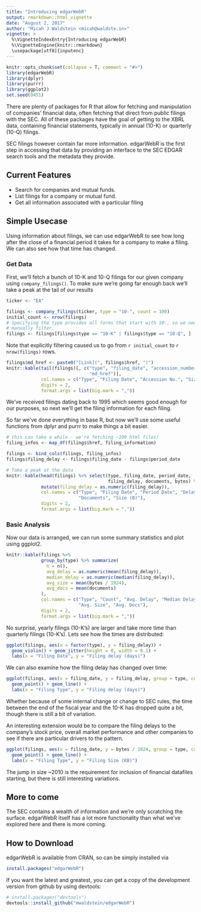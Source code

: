 ```yaml
---
title: "Introducing edgarWebR"
output: rmarkdown::html_vignette
date: "August 2, 2017"
author: "Micah J Waldstein <micah@waldste.in>"
vignette: >
  %\VignetteIndexEntry{Introducing edgarWebR}
  %\VignetteEngine{knitr::rmarkdown}
  \usepackage[utf8]{inputenc}
---
```

```r
knitr::opts_chunk$set(collapse = T, comment = "#>")
library(edgarWebR)
library(dplyr)
library(purrr)
library(ggplot2)
set.seed(0451)
```
There are plenty of packages for R that allow for fetching and manipulation of
companies' financial data, often fetching that direct from public filings with
the SEC. All of these packages have the goal of getting to the XBRL data,
containing financial statements, typically in annual (10-K) or quarterly (10-Q)
filings.

SEC filings however contain far more information. edgarWebR is the first step
in accessing that data by providing an interface to the SEC EDGAR search tools
and the metadata they provide.

## Current Features
 * Search for companies and mutual funds.
 * List filings for a company or mutual fund.
 * Get all information associated with a particular filing

## Simple Usecase
Using information about filings, we can use edgarWebR to see how long after the
close of a financial period it takes for a company to make a filing. We can
also see how that time has changed.

### Get Data
First, we'll fetch a bunch of 10-K and 10-Q filings for our given company using
`company_filings()`. To make sure we're going far enough back we'll take a peak
at the tail of our results
```r
ticker <- "EA"

filings <- company_filings(ticker, type = "10-", count = 100)
initial_count <- nrow(filings)
# Specifying the type provides all forms that start with 10-, so we need to
# manually filter.
filings <- filings[filings$type == "10-K" | filings$type == "10-Q", ]
```

Note that explicitly filtering caused us to go from `r initial_count` to
`r nrow(filings)` rows.

```r
filings$md_href <- paste0("[Link](", filings$href, ")")
knitr::kable(tail(filings)[, c("type", "filing_date", "accession_number", "size",
                               "md_href")],
             col.names = c("Type", "Filing Date", "Accession No.", "Size", "Link"),
             digits = 2,
             format.args = list(big.mark = ","))
```

We've received filings dating  back to 1995 which seems good enough for our
purposes, so next we'll get the filing information for each filing.

So far we've done everything in base R, but now we'll use some useful functions
from dplyr and purrr to make things a bit easier.
```r
# this can take a while - we're fetching ~100 html files!
filing_infos <- map_df(filings$href, filing_information)

filings <- bind_cols(filings, filing_infos)
filings$filing_delay <- filings$filing_date - filings$period_date

# Take a peak at the data
knitr::kable(head(filings) %>% select(type, filing_date, period_date,
                                      filing_delay, documents, bytes) %>%
             mutate(filing_delay = as.numeric(filing_delay)),
             col.names = c("Type", "Filing Date", "Period Date", "Delay",
                           "Documents", "Size (B)"),
             digits = 2,
             format.args = list(big.mark = ","))
```

### Basic Analysis
Now our data is arranged, we can run some summary statistics and plot using
ggplot2.
```r
knitr::kable(filings %>%
             group_by(type) %>% summarize(
               n = n(),
               avg_delay = as.numeric(mean(filing_delay)),
               median_delay = as.numeric(median(filing_delay)),
               avg_size = mean(bytes / 1024),
               avg_docs = mean(documents)
             ),
             col.names = c("Type", "Count", "Avg. Delay", "Median Delay",
                           "Avg. Size", "Avg. Docs"),
             digits = 2,
             format.args = list(big.mark = ","))
```

No surprise, yearly filings (10-K's) are larger and take more time than
quarterly filings (10-K's). Lets see how the times are distributed:

```r
ggplot(filings, aes(x = factor(type), y = filing_delay)) +
  geom_violin() + geom_jitter(height = 0, width = 0.1) +
  labs(x = "Filing Date", y = "Filing delay (days)")
```

We can also examine how the filing delay has changed over time:
```r
ggplot(filings, aes(x = filing_date, y = filing_delay, group = type, color = type)) +
  geom_point() + geom_line() +
  labs(x = "Filing Type", y = "Filing delay (days)")
```

Whether because of some internal change or change to SEC rules, the time
between the end of the fiscal year and the 10-K has dropped quite a bit, though
there is still a bit of variation.

An interesting extension would be to compare the filing delays to the company's
stock price, overall market performance and other companies to see if there are
particular drivers to the pattern.

```r
ggplot(filings, aes(x = filing_date, y = bytes / 1024, group = type, color = type)) +
  geom_point() + geom_line() +
  labs(x = "Filing Type", y = "Filing Size (KB)")
```

The jump in size ~2010 is the requirement for inclusion of financial datafiles
starting, but there is still interesting variations.

## More to come
The SEC contains a wealth of information and we're only scratching the surface.
edgarWebR itself has a lot more functionality than what we've explored here and
there is more coming.

## How to Download
edgarWebR is available from CRAN, so can be simply installed via
```r
install.packages("edgarWebR")
```

If you want the latest and greatest, you can get a copy of the development version
from github by using devtools:
```r
# install.packages("devtools")
devtools::install_github("mwaldstein/edgarWebR")
```
